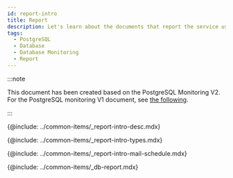 ```yaml
---
id: report-intro
title: Report
description: Let's learn about the documents that report the service usage and failure records for individual projects.
tags:
  - PostgreSQL
  - Database
  - Database Monitoring
  - Report
---
```


:::note

This document has been created based on the PostgreSQL Monitoring V2. For the PostgreSQL monitoring V1 document, see [the following](../postgresql-v1/report-intro).

:::

<!-- Overview -->

{@include: ../common-items/_report-intro-desc.mdx}

<!-- ## Report type -->

{@include: ../common-items/_report-intro-types.mdx}

<!-- ## Scheduling the email delivery -->

{@include: ../common-items/_report-intro-mail-schedule.mdx}

{@include: ../common-items/_db-report.mdx}
